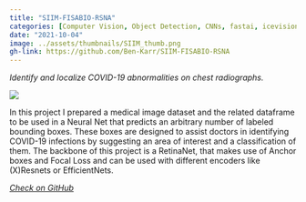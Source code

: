 ```yaml
---
title: "SIIM-FISABIO-RSNA"
categories: [Computer Vision, Object Detection, CNNs, fastai, icevision, YOLOv5, Competition]
date: "2021-10-04"
image: ../assets/thumbnails/SIIM_thumb.png
gh-link: https://github.com/Ben-Karr/SIIM-FISABIO-RSNA
---
```

::::: {.content-frame}
_Identify and localize COVID-19 abnormalities on chest radiographs._

[![](../assets/SIIM_example.png)]({{< meta gh-link >}})

In this project I prepared a medical image dataset and the related dataframe to be used in a Neural Net that predicts an arbitrary number of labeled bounding boxes. These boxes are designed to assist doctors in identifying COVID-19 infections by suggesting an area of interest and a classification of them. The backbone of this project is a RetinaNet, that makes use of Anchor boxes and Focal Loss and can be used with different encoders like (X)Resnets or EfficientNets.
:::::

<div class="gh-footer">
<i class="bi bi-github">
<a href="{{< meta gh-link >}}" class="gh-link">
Check on GitHub
</a>
</i>
</div>